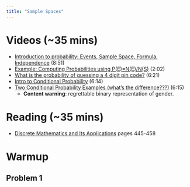 ```yaml
---
title: "Sample Spaces" 
---
```


# Videos (~35 mins)

- [Introduction to probability: Events, Sample Space, Formula, Independence](https://youtu.be/4wV9xGJXFjg?si=dh-EiKlb5-3v0SFN) (8:51)
- [Example: Computing Probabilities using P(E)=N(E)/N(S)](https://youtu.be/NBy1j5PZfjk?si=IUydjLOpDXxUJQUi) (2:02)
- [What is the probability of guessing a 4 digit pin code?](https://youtu.be/RQPLqE2EQe4?si=KnbO08M1bufz4Kdo) (6:21)
- [Intro to Conditional Probability](https://youtu.be/ibINrxJLvlM?si=8og_saH9DI-4lH7W) (6:14)
- [Two Conditional Probability Examples (what's the difference???)](https://youtu.be/OYT0AcuLXu8?si=IYHPsKz86HmaNHn8) (6:15)
    - **Content warning**: regrettable binary representation of gender. 

# Reading (~35 mins)

- [Discrete Mathematics and Its Applications](https://middlebury.instructure.com/courses/13162/files?preview=2518166) pages 445-458

# Warmup

## Problem 1

